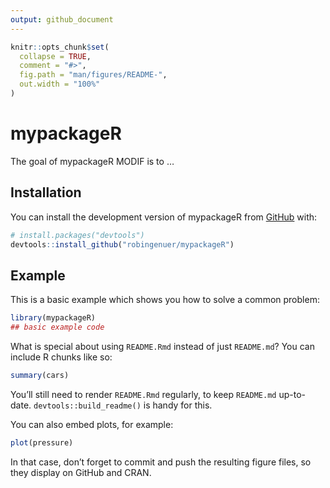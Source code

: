 ```yaml
---
output: github_document
---
```


<!-- README.md is generated from README.Rmd. Please edit that file -->

```r
knitr::opts_chunk$set(
  collapse = TRUE,
  comment = "#>",
  fig.path = "man/figures/README-",
  out.width = "100%"
)
```

# mypackageR

<!-- badges: start -->
<!-- badges: end -->

The goal of mypackageR MODIF is to ...

## Installation

You can install the development version of mypackageR from [GitHub](https://github.com/) with:

``` r
# install.packages("devtools")
devtools::install_github("robingenuer/mypackageR")
```

## Example

This is a basic example which shows you how to solve a common problem:

```r
library(mypackageR)
## basic example code
```

What is special about using `README.Rmd` instead of just `README.md`? You can include R chunks like so:

```r
summary(cars)
```

You'll still need to render `README.Rmd` regularly, to keep `README.md` up-to-date. `devtools::build_readme()` is handy for this.

You can also embed plots, for example:

```r
plot(pressure)
```

In that case, don't forget to commit and push the resulting figure files, so they display on GitHub and CRAN.
